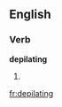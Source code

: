 ==English==

===Verb===
'''depilating'''

# {{third-person singular of|[[depilate]]}}

[[fr:depilating]]